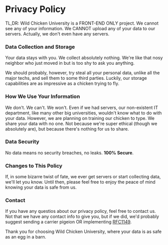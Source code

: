 # Privacy Policy

TL,DR: Wild Chicken University is a FRONT-END ONLY project. We cannot see any of your information. We CANNOT upload any of your data to our servers. Actually, we don't even have any servers.

### Data Collection and Storage

Your data stays with you. We collect absolutely nothing. We're like that nosy neighbor who just moved in but is too shy to ask you anything.

We should probably, however, try steal all your personal data, unlike all the major techs, and sell them to some third parties. Luckily, our storage capabilities are as impressive as a chicken trying to fly.  

### How We Use Your Information

We don't. We can't. We won't. Even if we had servers, our non-existent IT department, like many other big universities, 
wouldn't know what to do with your data. However, we are planning on training our chicken to type. We share your data with no one. Not because we're super ethical (though we absolutely are), but because there's nothing for us to share.

### Data Security

No data means no security breaches, no leaks. **100% Secure**.

### Changes to This Policy

If, in some bizarre twist of fate, we ever get servers or start collecting data, we'll let you know. Until then, please feel free to enjoy the peace of mind knowing your data is safe from us.

### Contact

If you have any questios about our privacy policy, feel free to contact us. Not that we have any contact info to give you, but if we did, we'd probably suggest sending a carrier pigeion OR implementing [RFC1149](https://www.rfc-editor.org/rfc/rfc1149).

Thank you for choosing Wild Chicken University, where your data is as safe as an egg in a barn.